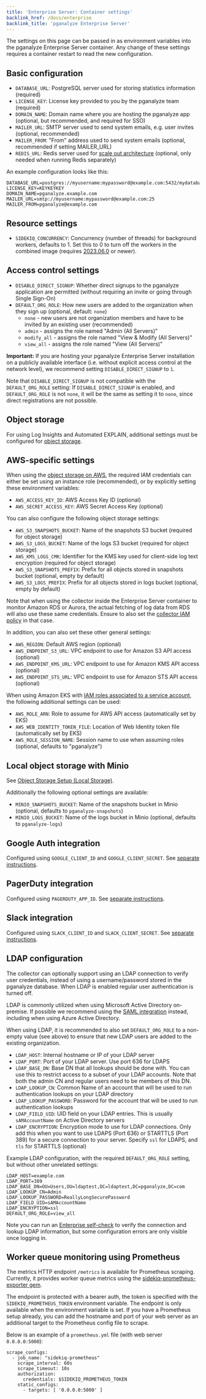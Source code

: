 ```yaml
---
title: 'Enterprise Server: Container settings'
backlink_href: /docs/enterprise
backlink_title: 'pganalyze Enterprise Server'
---
```



The settings on this page can be passed in as environment variables into the pganalyze Enterprise Server container. Any change of these settings requires a container restart to read the new configuration.

<ToC items={props.toc} />

## Basic configuration

* `DATABASE_URL`: PostgreSQL server used for storing statistics information (required)
* `LICENSE_KEY`: License key provided to you by the pganalyze team (required)
* `DOMAIN_NAME`: Domain name where you are hosting the pganalyze app (optional, but recommended, and required for SSO)
* `MAILER_URL`: SMTP server used to send system emails, e.g. user invites (optional, recommended)
* `MAILER_FROM`: "From" address used to send system emails (optional, recommended if setting MAILER_URL)
* `REDIS_URL`: Redis server used for [scale out architecture](/docs/enterprise/architecture) (optional, only needed when running Redis separately)

An example configuration looks like this:

```
DATABASE_URL=postgres://myusername:mypassword@example.com:5432/mydatabase
LICENSE_KEY=KEYKEYKEY
DOMAIN_NAME=pganalyze.example.com
MAILER_URL=smtp://myusername:mypassword@example.com:25
MAILER_FROM=pganalyze@example.com
```

## Resource settings

* `SIDEKIQ_CONCURRENCY`: Concurrency (number of threads) for background workers, defaults to 1. Set this to 0 to turn off the workers in the combined image (requires [2023.06.0](/docs/enterprise/releases/2023-06-0) or newer).

## Access control settings

* `DISABLE_DIRECT_SIGNUP`: Whether direct signups to the pganalyze application are permitted (without requiring an invite or going through Single Sign-On)
* `DEFAULT_ORG_ROLE`: How new users are added to the organization when they sign up (optional, default: `none`)
  - `none` - new users are not organization members and have to be invited by an existing user (recommended)
  - `admin` - assigns the role named "Admin (All Servers)"
  - `modify_all` - assigns the role named "View & Modify (All Servers)"
  - `view_all` - assigns the role named "View (All Servers)"

**Important:** If you are hosting your pganalyze Enterprise Server installation on a publicly available interface (i.e. without explicit access control at the network level), we recommend setting `DISABLE_DIRECT_SIGNUP` to `1`.

Note that `DISABLE_DIRECT_SIGNUP` is not compatible with the `DEFAULT_ORG_ROLE` setting: If `DISABLE_DIRECT_SIGNUP` is enabled, and `DEFAULT_ORG_ROLE` is not `none`, it will be the same as setting it to `none`, since direct registrations are not possible.

## Object storage

For using Log Insights and Automated EXPLAIN, additional settings must be configured for [object storage](/docs/enterprise/setup/object-storage).

## AWS-specific settings

When using the [object storage on AWS](/docs/enterprise/setup/object-storage-s3), the required IAM credentials can either be set using an instance role (recommended), or by explicitly setting these environment variables:

* `AWS_ACCESS_KEY_ID`: AWS Access Key ID (optional)
* `AWS_SECRET_ACCESS_KEY`: AWS Secret Access Key (optional)

You can also configure the following object storage settings:

* `AWS_S3_SNAPSHOTS_BUCKET`: Name of the snapshots S3 bucket (required for object storage)
* `AWS_S3_LOGS_BUCKET`: Name of the logs S3 bucket (required for object storage)
* `AWS_KMS_LOGS_CMK`: Identifier for the KMS key used for client-side log text encryption (required for object storage)
* `AWS_S3_SNAPSHOTS_PREFIX`: Prefix for all objects stored in snapshots bucket (optional, empty by default)
* `AWS_S3_LOGS_PREFIX`: Prefix for all objects stored in logs bucket (optional, empty by default)

Note that when using the collector inside the Enterprise Server container to monitor Amazon RDS or Aurora, the actual fetching of log data from RDS will also use these same credentials. Ensure to also set the [collector IAM policy](/docs/install/amazon_rds/iam_policy) in that case.

In addition, you can also set these other general settings:

* `AWS_REGION`: Default AWS region (optional)
* `AWS_ENDPOINT_S3_URL`: VPC endpoint to use for Amazon S3 API access (optional)
* `AWS_ENDPOINT_KMS_URL`: VPC endpoint to use for Amazon KMS API access (optional)
* `AWS_ENDPOINT_STS_URL`: VPC endpoint to use for Amazon STS API access (optional)

When using Amazon EKS with [IAM roles associated to a service account](https://docs.aws.amazon.com/eks/latest/userguide/specify-service-account-role.html), the following additional settings can be used:

* `AWS_ROLE_ARN`: Role to assume for AWS API access (automatically set by EKS)
* `AWS_WEB_IDENTITY_TOKEN_FILE`: Location of Web Identity token file (automatically set by EKS)
* `AWS_ROLE_SESSION_NAME`: Session name to use when assuming roles (optional, defaults to "pganalyze")

## Local object storage with Minio

See [Object Storage Setup (Local Storage)](/docs/enterprise/setup/object-storage-local).

Additionally the following optional settings are available:

* `MINIO_SNAPSHOTS_BUCKET`: Name of the snapshots bucket in Minio (optional, defaults to `pganalyze-snapshots`)
* `MINIO_LOGS_BUCKET`: Name of the logs bucket in Minio (optional, defaults to `pganalyze-logs`)

## Google Auth integration

Configured using `GOOGLE_CLIENT_ID` and `GOOGLE_CLIENT_SECRET`. See [separate instructions](/docs/enterprise/google-auth).

## PagerDuty integration

Configured using `PAGERDUTY_APP_ID`. See [separate instructions](/docs/enterprise/integrations).

## Slack integration

Configured using `SLACK_CLIENT_ID` and `SLACK_CLIENT_SECRET`. See [separate instructions](/docs/enterprise/integrations).

## LDAP configuration

The collector can optionally support using an LDAP connection to verify user credentials, instead of using a username/password stored in the pganalyze database. When LDAP is enabled regular user authentication is turned off.

LDAP is commonly utilized when using Microsoft Active Directory on-premise. If possible we recommend using the [SAML integration](/docs/accounts/sso) instead, including when using Azure Active Directory.

When using LDAP, it is recommended to also set `DEFAULT_ORG_ROLE` to a non-empty value (see above)
to ensure that new LDAP users are added to the existing organization.

* `LDAP_HOST`: Internal hostname or IP of your LDAP server
* `LDAP_PORT`: Port of your LDAP server. Use port 636 for LDAPS
* `LDAP_BASE_DN`: Base DN that all lookups should be done with. You can use this to restrict access to a subset of your LDAP accounts. Note that both the admin CN and regular users need to be members of this DN.
* `LDAP_LOOKUP_CN`: Common Name of an account that will be used to run authentication lookups on your LDAP directory
* `LDAP_LOOKUP_PASSWORD`: Password for the account that will be used to run authentication lookups
* `LDAP_FIELD_UID`: UID field on your LDAP entries. This is usually `sAMAccountName` on Active Directory servers
* `LDAP_ENCRYPTION`: Encryption mode to use for LDAP connections. Only add this when you want to use LDAPS (Port 636) or STARTTLS (Port 389) for a secure connection to your server. Specify `ssl` for LDAPS, and `tls` for STARTTLS (optional)

Example LDAP configuration, with the required `DEFAULT_ORG_ROLE` setting, but without other unrelated settings:

```
LDAP_HOST=example.com
LDAP_PORT=389
LDAP_BASE_DN=OU=Users,OU=ldaptest,DC=ldaptest,DC=pganalyze,DC=com
LDAP_LOOKUP_CN=Admin
LDAP_LOOKUP_PASSWORD=ReallyLongSecurePassword
LDAP_FIELD_UID=sAMAccountName
LDAP_ENCRYPTION=ssl
DEFAULT_ORG_ROLE=view_all
```

Note you can run an [Enterprise self-check](/docs/enterprise/troubleshooting) to verify the connection and lookup LDAP information, but some configuration errors are only visible once logging in.

## Worker queue monitoring using Prometheus

The metrics HTTP endpoint `/metrics` is available for Prometheus scraping. Currently, it provides worker queue metrics using the [sidekiq-prometheus-exporter gem](https://github.com/Strech/sidekiq-prometheus-exporter).

The endpoint is protected with a bearer auth, the token is specified with the `SIDEKIQ_PROMETHEUS_TOKEN` environment variable. The endpoint is only available when the environment variable is set.
If you have a Prometheus setup already, you can add the hostname and port of your web server as an additional target to the Prometheus config file to scrape.

Below is an example of a `prometheus.yml` file (with web server `0.0.0.0:5000`):

```
scrape_configs:
  - job_name: "sidekiq-prometheus"
    scrape_interval: 60s
    scrape_timeout: 10s
    authorization:
      credentials: $SIDEKIQ_PROMETHEUS_TOKEN
    static_configs:
      - targets: [ '0.0.0.0:5000' ]
```
